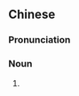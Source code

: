 {{also|清乐}}
==Chinese==
{{zh-forms|s=清乐}}

===Pronunciation===
{{zh-pron
|m=qīngyuè
|cat=n
}}

===Noun===
{{zh-noun}}

# {{zh-alt-name|清商}}